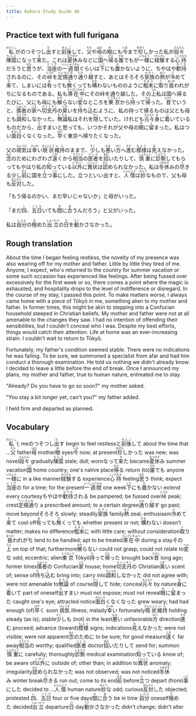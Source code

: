 ```yaml
---
title: Kokoro Study Guide 46
---
```


## Practice text with full furigana

<p>
<ruby><rb>私</rb><rt>わたくし</rt></ruby>がのつそつし<ruby><rb>出</rb><rt>だ</rt></ruby>すと<ruby><rb>前後</rb><rt>ぜんご</rt></ruby>して、<ruby><rb>父</rb><rt>ちち</rt></ruby>や<ruby><rb>母</rb><rt>はは</rt></ruby>の<ruby><rb>眼</rb><rt>め</rt></ruby>にも<ruby><rb>今</rb><rt>いま</rt></ruby>まで<ruby><rb>珍</rb><rt>めずら</rt></ruby>しかった私が<ruby><rb>段々</rb><rt>だんだん</rt></ruby><ruby><rb>陳腐</rb><rt>ちんぷ</rt></ruby>になって<ruby><rb>来</rb><rt>き</rt></ruby>た。これは<ruby><rb>夏休</rb><rt>なつやす</rt></ruby>みなどに<ruby><rb>国</rb><rt>くに</rt></ruby>へ<ruby><rb>帰</rb><rt>かえ</rt></ruby>る<ruby><rb>誰</rb><rt>だれ</rt></ruby>でもが<ruby><rb>一様</rb><rt>いちよう</rt></ruby>に<ruby><rb>経験</rb><rt>けいけん</rt></ruby>する<ruby><rb>心持</rb><rt>こころもち</rt></ruby>だろうと<ruby><rb>思</rb><rt>おも</rt></ruby>うが、<ruby><rb>当座</rb><rt>とうざ</rt></ruby>の<ruby><rb>一週間</rb><rt>いっしゅうかん</rt></ruby>ぐらいは<ruby><rb>下</rb><rt>した</rt></ruby>にも<ruby><rb>置</rb><rt>お</rt></ruby>かないように、ちやほや<ruby><rb>歓待</rb><rt>もてな</rt></ruby>されるのに、その<ruby><rb>峠</rb><rt>とうげ</rt></ruby>を<ruby><rb>定規通</rb><rt>ていきどお</rt></ruby>り<ruby><rb>通</rb><rt>とお</rt></ruby>り<ruby><rb>越</rb><rt>こ</rt></ruby>すと、あとはそろそろ<ruby><rb>家族</rb><rt>かぞく</rt></ruby>の<ruby><rb>熱</rb><rt>ねつ</rt></ruby>が<ruby><rb>冷</rb><rt>さ</rt></ruby>めて<ruby><rb>来</rb><rt>き</rt></ruby>て、しまいには<ruby><rb>有</rb><rt>あ</rt></ruby>っても<ruby><rb>無</rb><rt>な</rt></ruby>くっても<ruby><rb>構</rb><rt>かま</rt></ruby>わないもののように<ruby><rb>粗末</rb><rt>そまつ</rt></ruby>に<ruby><rb>取</rb><rt>と</rt></ruby>り<ruby><rb>扱</rb><rt>あつか</rt></ruby>われがちになるものである。私も<ruby><rb>滞在中</rb><rt>たいざいちゅう</rt></ruby>にその峠を通り越した。その<ruby><rb>上</rb><rt>うえ</rt></ruby>私は国へ帰るたびに、父にも母にも<ruby><rb>解</rb><rt>わか</rt></ruby>らない<ruby><rb>変</rb><rt>へん</rt></ruby>なところを<ruby><rb>東京</rb><rt>とうきょう</rt></ruby>から<ruby><rb>持</rb><rt>も</rt></ruby>って<ruby><rb>帰</rb><rt>かえ</rt></ruby>った。<ruby><rb>昔</rb><rt>むかし</rt></ruby>でいうと、<ruby><rb>儒者</rb><rt>じゅしゃ</rt></ruby>の<ruby><rb>家</rb><rt>いえ</rt></ruby>へ<ruby><rb>切支丹</rb><rt>キリシタン</rt></ruby>の<ruby><rb>臭</rb><rt>にお</rt></ruby>いを<ruby><rb>持</rb><rt>も</rt></ruby>ち<ruby><rb>込</rb><rt>こ</rt></ruby>むように、私の持って帰るものは父とも母とも<ruby><rb>調和</rb><rt>ちょうわ</rt></ruby>しなかった。<ruby><rb>無論</rb><rt>むろん</rt></ruby>私はそれを<ruby><rb>隠</rb><rt>かく</rt></ruby>していた。けれども<ruby><rb>元々</rb><rt>もともと</rt></ruby><ruby><rb>身</rb><rt>み</rt></ruby>に<ruby><rb>着</rb><rt>つ</rt></ruby>いているものだから、<ruby><rb>出</rb><rt>だ</rt></ruby>すまいと思っても、いつかそれが父や母の<ruby><rb>眼</rb><rt>め</rt></ruby>に<ruby><rb>留</rb><rt>と</rt></ruby>まった。私はつい<ruby><rb>面白</rb><rt>おもしろ</rt></ruby>くなくなった。<ruby><rb>早</rb><rt>はや</rt></ruby>く東京へ帰りたくなった。
</p>

<p>
父の<ruby><rb>病気</rb><rt>びょうき</rt></ruby>は<ruby><rb>幸</rb><rt>さいわ</rt></ruby>い<ruby><rb>現状</rb><rt>げんじょう</rt></ruby><ruby><rb>維持</rb><rt>いじ</rt></ruby>のままで、<ruby><rb>少</rb><rt>すこ</rt></ruby>しも<ruby><rb>悪</rb><rt>わる</rt></ruby>い<ruby><rb>方</rb><rt>ほう</rt></ruby>へ<ruby><rb>進</rb><rt>すす</rt></ruby>む<ruby><rb>模様</rb><rt>もよう</rt></ruby>は<ruby><rb>見</rb><rt>み</rt></ruby>えなかった。<ruby><rb>念</rb><rt>ねん</rt></ruby>のためにわざわざ<ruby><rb>遠</rb><rt>とお</rt></ruby>くから<ruby><rb>相当</rb><rt>そうとう</rt></ruby>の<ruby><rb>医者</rb><rt>いしゃ</rt></ruby>を<ruby><rb>招</rb><rt>まね</rt></ruby>いたりして、<ruby><rb>慎重</rb><rt>しんちょう</rt></ruby>に<ruby><rb>診察</rb><rt>しんさつ</rt></ruby>してもらってもやはり私の<ruby><rb>知</rb><rt>し</rt></ruby>っている<ruby><rb>以外</rb><rt>いがい</rt></ruby>に<ruby><rb>異状</rb><rt>いじょう</rt></ruby>は<ruby><rb>認</rb><rt>みと</rt></ruby>められなかった。私は<ruby><rb>冬休</rb><rt>ふゆやす</rt></ruby>みの<ruby><rb>尽</rb><rt>つ</rt></ruby>きる少し<ruby><rb>前</rb><rt>まえ</rt></ruby>に国を<ruby><rb>立</rb><rt>た</rt></ruby>つ<ruby><rb>事</rb><rt>こと</rt></ruby>にした。立つといい出すと、<ruby><rb>人情</rb><rt>にんじょう</rt></ruby>は<ruby><rb>妙</rb><rt>みょう</rt></ruby>なもので、父も母も<ruby><rb>反対</rb><rt>はんたい</rt></ruby>した。
</p>

「もう帰るのかい、まだ早いじゃないか」と母がいった。

<p>
「まだ<ruby><rb>四</rb><rt>し</rt></ruby>、<ruby><rb>五日</rb><rt>ごにち</rt></ruby>いても<ruby><rb>間</rb><rt>ま</rt></ruby>に<ruby><rb>合</rb><rt>あ</rt></ruby>うんだろう」と父がいった。
</p>

<p>
私は<ruby><rb>自分</rb><rt>じぶん</rt></ruby>の<ruby><rb>極</rb><rt>き</rt></ruby>めた<ruby><rb>出立</rb><rt>しゅったつ</rt></ruby>の<ruby><rb>日</rb><rt>ひ</rt></ruby>を<ruby><rb>動</rb><rt>うご</rt></ruby>かさなかった。
</p>


## Rough translation

About the time I began feeling restless, the novelty of my presence was also wearing off for my mother and father. Little by little they tired of me. Anyone, I expect, who's returned to the country for summer vacation or some such occasion has experienced like feelings. After being fussed over excessively for the first week or so, there comes a point where the magic is exhausted, and hospitality drops to the level of indifference or disregard. In the course of my stay, I passed this point. To make matters worse, I always came home with a piece of Tōkyō in me, something alien to my mother and father. In former times, this might be akin to stepping into a Confucian household steeped in Christian beliefs. My mother and father were not at all amenable to the changes they saw. I had no intention of offending their sensibilities, but I couldn't conceal who I was. Despite my best efforts, things would catch their attention. Life at home was an ever-increasing strain. I couldn't wait to return to Tōkyō.

Fortunately, my father's condition seemed stable. There were no indications he was failing. To be sure, we summoned a specialist from afar and had him conduct a thorough examination. He told us nothing we didn't already know. I decided to leave a little before the end of break. Once I announced my plans, my mother and father, true to human nature, entreated me to stay.

"Already? Do you have to go so soon?" my mother asked.

"You stay a bit longer yet, can't you?" my father added.

I held firm and departed as planned.


## Vocabulary

<p>
<span class="vocabstudy"><ruby><rb>私</rb><rt>わたくし</rt></ruby>&nbsp;I; me</span><span class="vocabstudy">のつそつし<ruby><rb>出</rb><rt>だ</rt></ruby>す&nbsp;begin to feel restless</span><span class="vocabstudy">と<ruby><rb>前後</rb><rt>ぜんご</rt></ruby>して&nbsp;about the time that ...</span><span class="vocabstudy"><ruby><rb>父</rb><rt>ちち</rt></ruby>&nbsp;father</span><span class="vocabstudy"><ruby><rb>母</rb><rt>はは</rt></ruby>&nbsp;mother</span><span class="vocabstudy"><ruby><rb>眼</rb><rt>め</rt></ruby>&nbsp;eyes</span><span class="vocabstudy"><ruby><rb>今</rb><rt>いま</rt></ruby>&nbsp;now; at present</span><span class="vocabstudy"><ruby><rb>珍</rb><rt>めずら</rt></ruby>しかった&nbsp;was new; was novel</span><span class="vocabstudy"><ruby><rb>段々</rb><rt>だんだん</rt></ruby>&nbsp;gradually</span><span class="vocabstudy"><ruby><rb>陳腐</rb><rt>ちんぷ</rt></ruby>&nbsp;stale; dull; worn</span><span class="vocabstudy">なって<ruby><rb>来</rb><rt>き</rt></ruby>た&nbsp;became</span><span class="vocabstudy"><ruby><rb>夏休</rb><rt>なつやす</rt></ruby>み&nbsp;summer vacation</span><span class="vocabstudy"><ruby><rb>国</rb><rt>くに</rt></ruby>&nbsp;home country; one's native place</span><span class="vocabstudy"><ruby><rb>帰</rb><rt>かえ</rt></ruby>る&nbsp;return (to)</span><span class="vocabstudy"><ruby><rb>誰</rb><rt>だれ</rt></ruby>でも&nbsp;anyone</span><span class="vocabstudy"><ruby><rb>一様</rb><rt>いちよう</rt></ruby>に&nbsp;in a like manner</span><span class="vocabstudy"><ruby><rb>経験</rb><rt>けいけん</rt></ruby>する&nbsp;experience</span><span class="vocabstudy"><ruby><rb>心持</rb><rt>こころもち</rt></ruby>&nbsp;feeling</span><span class="vocabstudy"><ruby><rb>思</rb><rt>おも</rt></ruby>う&nbsp;think; expect</span><span class="vocabstudy"><ruby><rb>当座</rb><rt>とうざ</rt></ruby>の&nbsp;for a time; for the present</span><span class="vocabstudy"><ruby><rb>一週間</rb><rt>いっしゅうかん</rt></ruby>&nbsp;one week</span><span class="vocabstudy"><ruby><rb>下</rb><rt>した</rt></ruby>にも<ruby><rb>置</rb><rt>お</rt></ruby>かない&nbsp;extend every courtesy</span><span class="vocabstudy">ちやほや<ruby><rb>歓待</rb><rt>もてな</rt></ruby>される&nbsp;be pampered; be fussed over</span><span class="vocabstudy"><ruby><rb>峠</rb><rt>とうげ</rt></ruby>&nbsp;peak; crest</span><span class="vocabstudy"><ruby><rb>定規通</rb><rt>ていきどお</rt></ruby>り&nbsp;a prescribed amount; to a certain degree</span><span class="vocabstudy"><ruby><rb>通</rb><rt>とお</rt></ruby>り<ruby><rb>越</rb><rt>こ</rt></ruby>す&nbsp;go past; move beyond</span><span class="vocabstudy">そろそろ&nbsp;slowly; steadily</span><span class="vocabstudy"><ruby><rb>家族</rb><rt>かぞく</rt></ruby>&nbsp;family</span><span class="vocabstudy"><ruby><rb>熱</rb><rt>ねつ</rt></ruby>&nbsp;zeal; enthusiasm</span><span class="vocabstudy"><ruby><rb>冷</rb><rt>さ</rt></ruby>めて<ruby><rb>来</rb><rt>き</rt></ruby>て&nbsp;cool off</span><span class="vocabstudy"><ruby><rb>有</rb><rt>あ</rt></ruby>っても<ruby><rb>無</rb><rt>な</rt></ruby>くっても&nbsp;whether present or not; </span><span class="vocabstudy"><ruby><rb>構</rb><rt>かま</rt></ruby>わない&nbsp;doesn't matter; makes no difference</span><span class="vocabstudy"><ruby><rb>粗末</rb><rt>そまつ</rt></ruby>に&nbsp;with little care; without consideration</span><span class="vocabstudy"><ruby><rb>取</rb><rt>と</rt></ruby>り<ruby><rb>扱</rb><rt>あつか</rt></ruby>われがち&nbsp;tend to be handled; apt to be treated</span><span class="vocabstudy"><ruby><rb>滞在中</rb><rt>たいざいちゅう</rt></ruby>&nbsp;during a stay</span><span class="vocabstudy">その<ruby><rb>上</rb><rt>うえ</rt></ruby>&nbsp;on top of that; furthermore</span><span class="vocabstudy"><ruby><rb>解</rb><rt>わか</rt></ruby>らない&nbsp;could not grasp; could not relate to</span><span class="vocabstudy"><ruby><rb>変</rb><rt>へん</rt></ruby>な&nbsp;odd; eccentric; alien</span><span class="vocabstudy"><ruby><rb>東京</rb><rt>とうきょう</rt></ruby>&nbsp;Tōkyō</span><span class="vocabstudy"><ruby><rb>持</rb><rt>も</rt></ruby>って<ruby><rb>帰</rb><rt>かえ</rt></ruby>った&nbsp;brought back</span><span class="vocabstudy"><ruby><rb>昔</rb><rt>むかし</rt></ruby>&nbsp;long ago; former times</span><span class="vocabstudy"><ruby><rb>儒者</rb><rt>じゅしゃ</rt></ruby>の&nbsp;Confucian</span><span class="vocabstudy"><ruby><rb>家</rb><rt>いえ</rt></ruby>&nbsp;house; home</span><span class="vocabstudy"><ruby><rb>切支丹</rb><rt>キリシタン</rt></ruby>の&nbsp;Christian</span><span class="vocabstudy"><ruby><rb>臭</rb><rt>にお</rt></ruby>い&nbsp;scent of; sense of</span><span class="vocabstudy"><ruby><rb>持</rb><rt>も</rt></ruby>ち<ruby><rb>込</rb><rt>こ</rt></ruby>む&nbsp;bring into; carry into</span><span class="vocabstudy"><ruby><rb>調和</rb><rt>ちょうわ</rt></ruby>しなかった&nbsp;did not agree with; were not amenable to</span><span class="vocabstudy"><ruby><rb>無論</rb><rt>むろん</rt></ruby>&nbsp;of course</span><span class="vocabstudy"><ruby><rb>隠</rb><rt>かく</rt></ruby>して&nbsp;hide; conceal</span><span class="vocabstudy"><ruby><rb>元々</rb><rt>もともと</rt></ruby>&nbsp;by nature</span><span class="vocabstudy"><ruby><rb>身</rb><rt>み</rt></ruby>に<ruby><rb>着</rb><rt>つ</rt></ruby>いて&nbsp;part of oneself</span><span class="vocabstudy"><ruby><rb>出</rb><rt>だ</rt></ruby>すまい&nbsp;must not expose; must not reveal</span><span class="vocabstudy"><ruby><rb>眼</rb><rt>め</rt></ruby>に<ruby><rb>留</rb><rt>と</rt></ruby>まった&nbsp;caught one's eye; attracted notice</span><span class="vocabstudy"><ruby><rb>面白</rb><rt>おもしろ</rt></ruby>くなくなった&nbsp;grew weary; had had enough (of)</span><span class="vocabstudy"><ruby><rb>早</rb><rt>はや</rt></ruby>く&nbsp;soon</span>
<span class="vocabstudy"><ruby><rb>病気</rb><rt>びょうき</rt></ruby>&nbsp;illness; malady</span><span class="vocabstudy"><ruby><rb>幸</rb><rt>さいわ</rt></ruby>い&nbsp;fortunately</span><span class="vocabstudy"><ruby><rb>現状</rb><rt>げんじょう</rt></ruby><ruby><rb>維持</rb><rt>いじ</rt></ruby>&nbsp;holding steady (as is); stable</span><span class="vocabstudy"><ruby><rb>少</rb><rt>すこ</rt></ruby>しも&nbsp;(not) in the least</span><span class="vocabstudy"><ruby><rb>悪</rb><rt>わる</rt></ruby>い&nbsp;unfavorable</span><span class="vocabstudy"><ruby><rb>方</rb><rt>ほう</rt></ruby>&nbsp;direction</span><span class="vocabstudy"><ruby><rb>進</rb><rt>すす</rt></ruby>む&nbsp;proceed; advance (toward)</span><span class="vocabstudy"><ruby><rb>模様</rb><rt>もよう</rt></ruby>&nbsp;signs; indications</span><span class="vocabstudy"><ruby><rb>見</rb><rt>み</rt></ruby>えなかった&nbsp;were not visible; were not apparent</span><span class="vocabstudy"><ruby><rb>念</rb><rt>ねん</rt></ruby>のために&nbsp;to be sure; for good measure</span><span class="vocabstudy"><ruby><rb>遠</rb><rt>とお</rt></ruby>く&nbsp;far away</span><span class="vocabstudy"><ruby><rb>相当</rb><rt>そうとう</rt></ruby>の&nbsp;worthy; qualified</span><span class="vocabstudy"><ruby><rb>医者</rb><rt>いしゃ</rt></ruby>&nbsp;doctor</span><span class="vocabstudy"><ruby><rb>招</rb><rt>まね</rt></ruby>いたりして&nbsp;send for; summon</span><span class="vocabstudy"><ruby><rb>慎重</rb><rt>しんちょう</rt></ruby>に&nbsp;carefully; thoroughly</span><span class="vocabstudy"><ruby><rb>診察</rb><rt>しんさつ</rt></ruby>&nbsp;medical examination</span><span class="vocabstudy"><ruby><rb>知</rb><rt>し</rt></ruby>っている&nbsp;know of; be aware of</span><span class="vocabstudy"><ruby><rb>以外</rb><rt>いがい</rt></ruby>に&nbsp;outside of; other than; in addition to</span><span class="vocabstudy"><ruby><rb>異状</rb><rt>いじょう</rt></ruby>&nbsp;anomaly; irregularity</span><span class="vocabstudy"><ruby><rb>認</rb><rt>みと</rt></ruby>められなかった&nbsp;was not observed; was not noticed</span><span class="vocabstudy"><ruby><rb>冬休</rb><rt>ふゆやす</rt></ruby>み&nbsp;winter break</span><span class="vocabstudy"><ruby><rb>尽</rb><rt>つ</rt></ruby>きる&nbsp;run out; come to its end</span><span class="vocabstudy"><ruby><rb>前</rb><rt>まえ</rt></ruby>&nbsp;before</span><span class="vocabstudy"><ruby><rb>立</rb><rt>た</rt></ruby>つ&nbsp;depart (from)</span><span class="vocabstudy"><ruby><rb>事</rb><rt>こと</rt></ruby>にした&nbsp;decided to ...</span><span class="vocabstudy"><ruby><rb>人情</rb><rt>にんじょう</rt></ruby>&nbsp;human nature</span><span class="vocabstudy"><ruby><rb>妙</rb><rt>みょう</rt></ruby>な&nbsp;odd; curious</span><span class="vocabstudy"><ruby><rb>反対</rb><rt>はんたい</rt></ruby>した&nbsp;objected; protested</span>
<span class="vocabstudy"><ruby><rb>四</rb><rt>し</rt></ruby>、<ruby><rb>五日</rb><rt>ごにち</rt></ruby>&nbsp;four or five days</span><span class="vocabstudy"><ruby><rb>間</rb><rt>ま</rt></ruby>に<ruby><rb>合</rb><rt>あ</rt></ruby>う&nbsp;be in time</span>
<span class="vocabstudy"><ruby><rb>自分</rb><rt>じぶん</rt></ruby>&nbsp;oneself</span><span class="vocabstudy"><ruby><rb>極</rb><rt>き</rt></ruby>めた&nbsp;decided</span><span class="vocabstudy"><ruby><rb>出立</rb><rt>しゅったつ</rt></ruby>&nbsp;departure</span><span class="vocabstudy"><ruby><rb>日</rb><rt>ひ</rt></ruby>&nbsp;day</span><span class="vocabstudy"><ruby><rb>動</rb><rt>うご</rt></ruby>かさなかった&nbsp;didn't change; didn't alter</span>
</p>
